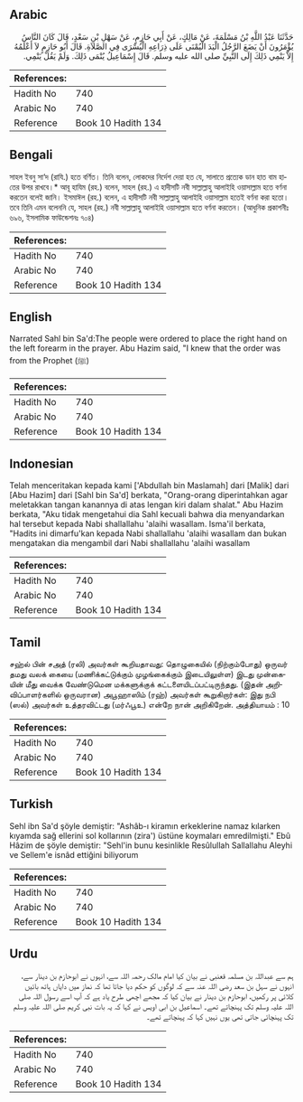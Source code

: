 ## Arabic


<div dir="rtl" lang="ar" style={{fontSize:'larger',backgroundColor:'#f8f9fa',padding:20}}>
حَدَّثَنَا عَبْدُ اللَّهِ بْنُ مَسْلَمَةَ، عَنْ مَالِكٍ، عَنْ أَبِي حَازِمٍ، عَنْ سَهْلِ بْنِ سَعْدٍ، قَالَ كَانَ النَّاسُ يُؤْمَرُونَ أَنْ يَضَعَ الرَّجُلُ الْيَدَ الْيُمْنَى عَلَى ذِرَاعِهِ الْيُسْرَى فِي الصَّلاَةِ‏.‏ قَالَ أَبُو حَازِمٍ لاَ أَعْلَمُهُ إِلاَّ يَنْمِي ذَلِكَ إِلَى النَّبِيِّ صلى الله عليه وسلم‏.‏ قَالَ إِسْمَاعِيلُ يُنْمَى ذَلِكَ‏.‏ وَلَمْ يَقُلْ يَنْمِي‏.‏
</div>
<div style={{backgroundColor:'#f8f9fa',padding:20, marginBottom: 10}}><table> <thead> <tr> <th>References:</th> <th></th> </tr> </thead> <tbody><tr><td>Hadith No</td><td>740</td></tr><tr><td>Arabic No</td><td>740</td></tr><tr><td>Reference</td><td>Book 10 Hadith 134</td></tr></tbody></table></div>

## Bengali


<div dir="ltr" lang="bn" style={{fontSize:'larger',backgroundColor:'#f8f9fa',padding:20}}>
সাহল ইবনু সা‘দ (রাযি.) হতে বর্ণিত। তিনি বলেন, লোকদের নির্দেশ দেয়া হত যে, সালাতে প্রত্যেক ডান হাত বাম হাতের উপর রাখবে।* আবূ হাযিম (রহ.) বলেন, সাহল (রহ.) এ হাদীসটি নবী সাল্লাল্লাহু আলাইহি ওয়াসাল্লাম হতে বর্ণনা করতেন বলেই জানি। ইসমাঈল (রহ.) বলেন, এ হাদীসটি নবী সাল্লাল্লাহু আলাইহি ওয়াসাল্লাম হতেই বর্ণনা করা হতো। তবে তিনি এমন বলেননি যে, সাহল (রহ.) নবী সাল্লাল্লাহু আলাইহি ওয়াসাল্লাম হতে বর্ণনা করতেন। (আধুনিক প্রকাশনীঃ ৬৯৬, ইসলামিক ফাউন্ডেশনঃ ৭০৪)
</div>
<div style={{backgroundColor:'#f8f9fa',padding:20, marginBottom: 10}}><table> <thead> <tr> <th>References:</th> <th></th> </tr> </thead> <tbody><tr><td>Hadith No</td><td>740</td></tr><tr><td>Arabic No</td><td>740</td></tr><tr><td>Reference</td><td>Book 10 Hadith 134</td></tr></tbody></table></div>

## English


<div dir="ltr" lang="en" style={{fontSize:'larger',backgroundColor:'#f8f9fa',padding:20}}>
Narrated Sahl bin Sa'd:The people were ordered to place the right hand on the left forearm in the prayer. Abu Hazim said, "I knew that the order was from the Prophet (ﷺ)
</div>
<div style={{backgroundColor:'#f8f9fa',padding:20, marginBottom: 10}}><table> <thead> <tr> <th>References:</th> <th></th> </tr> </thead> <tbody><tr><td>Hadith No</td><td>740</td></tr><tr><td>Arabic No</td><td>740</td></tr><tr><td>Reference</td><td>Book 10 Hadith 134</td></tr></tbody></table></div>

## Indonesian


<div dir="ltr" lang="id" style={{fontSize:'larger',backgroundColor:'#f8f9fa',padding:20}}>
Telah menceritakan kepada kami ['Abdullah bin Maslamah] dari [Malik] dari [Abu Hazim] dari [Sahl bin Sa'd] berkata, "Orang-orang diperintahkan agar meletakkan tangan kanannya di atas lengan kiri dalam shalat." Abu Hazim berkata, "Aku tidak mengetahui dia Sahl kecuali bahwa dia menyandarkan hal tersebut kepada Nabi shallallahu 'alaihi wasallam. Isma'il berkata, "Hadits ini dimarfu'kan kepada Nabi shallallahu 'alaihi wasallam dan bukan mengatakan dia mengambil dari Nabi shallallahu 'alaihi wasallam
</div>
<div style={{backgroundColor:'#f8f9fa',padding:20, marginBottom: 10}}><table> <thead> <tr> <th>References:</th> <th></th> </tr> </thead> <tbody><tr><td>Hadith No</td><td>740</td></tr><tr><td>Arabic No</td><td>740</td></tr><tr><td>Reference</td><td>Book 10 Hadith 134</td></tr></tbody></table></div>

## Tamil


<div dir="ltr" lang="ta" style={{fontSize:'larger',backgroundColor:'#f8f9fa',padding:20}}>
சஹ்ல் பின் சஅத் (ரலி) அவர்கள் கூறியதாவது: தொழுகையில் (நிற்கும்போது) ஒருவர் தமது வலக் கையை (மணிக்கட்டுக்கும் முழங்கைக்கும் இடையிலுள்ள) இடது முன்கையின் மீது வைக்க வேண்டுமென மக்களுக்குக் கட்டளையிடப்பட்டிருந்தது. (இதன் அறிவிப்பாளர்களில் ஒருவரான) அபூஹாஸிம் (ரஹ்) அவர்கள் கூறுகிறார்கள்: இது நபி (ஸல்) அவர்கள் உத்தரவிட்டது (மர்ஃபூஉ) என்றே நான் அறிகிறேன். அத்தியாயம் : 10
</div>
<div style={{backgroundColor:'#f8f9fa',padding:20, marginBottom: 10}}><table> <thead> <tr> <th>References:</th> <th></th> </tr> </thead> <tbody><tr><td>Hadith No</td><td>740</td></tr><tr><td>Arabic No</td><td>740</td></tr><tr><td>Reference</td><td>Book 10 Hadith 134</td></tr></tbody></table></div>

## Turkish


<div dir="ltr" lang="tr" style={{fontSize:'larger',backgroundColor:'#f8f9fa',padding:20}}>
Sehl ibn Sa'd şöyle demiştir: "Ashâb-ı kiramın erkeklerine namaz kılarken kıyamda sağ ellerini sol kollarının (zira') üstüne koymaları emredilmişti." Ebû Hâzim de şöyle demiştir: "Sehl'in bunu kesinlikle Resûlullah Sallallahu Aleyhi ve Sellem'e isnâd ettiğini biliyorum
</div>
<div style={{backgroundColor:'#f8f9fa',padding:20, marginBottom: 10}}><table> <thead> <tr> <th>References:</th> <th></th> </tr> </thead> <tbody><tr><td>Hadith No</td><td>740</td></tr><tr><td>Arabic No</td><td>740</td></tr><tr><td>Reference</td><td>Book 10 Hadith 134</td></tr></tbody></table></div>

## Urdu


<div dir="rtl" lang="ur" style={{fontSize:'larger',backgroundColor:'#f8f9fa',padding:20}}>
ہم سے عبداللہ بن مسلمہ قعنبی نے بیان کیا امام مالک رحمہ اللہ سے، انہوں نے ابوحازم بن دینار سے، انہوں نے سہل بن سعد رضی اللہ عنہ سے کہ لوگوں کو حکم دیا جاتا تھا کہ نماز میں دایاں ہاتھ بائیں کلائی پر رکھیں، ابوحازم بن دینار نے بیان کیا کہ مجھے اچھی طرح یاد ہے کہ آپ اسے رسول اللہ صلی اللہ علیہ وسلم تک پہنچاتے تھے۔ اسماعیل بن ابی اویس نے کہا کہ یہ بات نبی کریم صلی اللہ علیہ وسلم تک پہنچائی جاتی تھی یوں نہیں کہا کہ پہنچاتے تھے۔
</div>
<div style={{backgroundColor:'#f8f9fa',padding:20, marginBottom: 10}}><table> <thead> <tr> <th>References:</th> <th></th> </tr> </thead> <tbody><tr><td>Hadith No</td><td>740</td></tr><tr><td>Arabic No</td><td>740</td></tr><tr><td>Reference</td><td>Book 10 Hadith 134</td></tr></tbody></table></div>